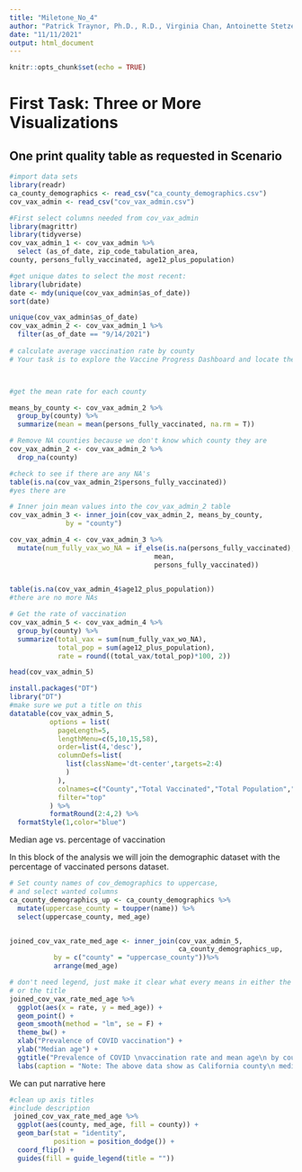 ```yaml
---
title: "Miletone_No_4"
author: "Patrick Traynor, Ph.D., R.D., Virginia Chan, Antoinette Stetzenmeyer"
date: "11/11/2021"
output: html_document
---
```


```r
knitr::opts_chunk$set(echo = TRUE)
```
# First Task: Three or More Visualizations
## One print quality table as requested in Scenario

```r
#import data sets
library(readr)
ca_county_demographics <- read_csv("ca_county_demographics.csv")
cov_vax_admin <- read_csv("cov_vax_admin.csv")

```
```r
#First select columns needed from cov_vax_admin
library(magrittr)
library(tidyverse)
cov_vax_admin_1 <- cov_vax_admin %>%
  select (as_of_date, zip_code_tabulation_area, 
county, persons_fully_vaccinated, age12_plus_population)
```
```r
#get unique dates to select the most recent:
library(lubridate)
date <- mdy(unique(cov_vax_admin$as_of_date))
sort(date)

unique(cov_vax_admin$as_of_date)
cov_vax_admin_2 <- cov_vax_admin_1 %>%
  filter(as_of_date == "9/14/2021")
         
# calculate average vaccination rate by county
# Your task is to explore the Vaccine Progress Dashboard and locate the most recent vaccination data, including a percentage of fully vaccinated persons. If you find any missing values, you'll need to find a way to do *mean imputation* with the missing values on a zip code level, (substitute an average value to fill in the NAs values from the county level averages)



#get the mean rate for each county

means_by_county <- cov_vax_admin_2 %>% 
  group_by(county) %>%
  summarize(mean = mean(persons_fully_vaccinated, na.rm = T))

# Remove NA counties because we don't know which county they are 
cov_vax_admin_2 <- cov_vax_admin_2 %>% 
  drop_na(county)

#check to see if there are any NA's
table(is.na(cov_vax_admin_2$persons_fully_vaccinated))
#yes there are

# Inner join mean values into the cov_vax_admin_2 table
cov_vax_admin_3 <- inner_join(cov_vax_admin_2, means_by_county,
              by = "county")

cov_vax_admin_4 <- cov_vax_admin_3 %>% 
  mutate(num_fully_vax_wo_NA = if_else(is.na(persons_fully_vaccinated),
                                    mean,
                                    persons_fully_vaccinated))
  
```
```r
table(is.na(cov_vax_admin_4$age12_plus_population))
#there are no more NAs
```
```r
# Get the rate of vaccination
cov_vax_admin_5 <- cov_vax_admin_4 %>% 
  group_by(county) %>%
  summarize(total_vax = sum(num_fully_vax_wo_NA),
            total_pop = sum(age12_plus_population),
            rate = round((total_vax/total_pop)*100, 2))

head(cov_vax_admin_5)
```

```r
install.packages("DT")
library("DT")
#make sure we put a title on this
datatable(cov_vax_admin_5, 
          options = list(
            pageLength=5,
            lengthMenu=c(5,10,15,58),
            order=list(4,'desc'),
            columnDefs=list(
              list(className='dt-center',targets=2:4)
              )
            ),
            colnames=c("County","Total Vaccinated","Total Population","Vaccination Rate"),
            filter="top"
          ) %>%
          formatRound(2:4,2) %>%
  formatStyle(1,color="blue")


```
Median age vs. percentage of vaccination

In this block of the analysis we will join the demographic dataset with the percentage of vaccinated persons dataset.
```r
# Set county names of cov_demographics to uppercase, 
# and select wanted columns
ca_county_demographics_up <- ca_county_demographics %>% 
  mutate(uppercase_county = toupper(name)) %>%
  select(uppercase_county, med_age)


joined_cov_vax_rate_med_age <- inner_join(cov_vax_admin_5,
                                          ca_county_demographics_up, 
           by = c("county" = "uppercase_county"))%>%
           arrange(med_age)
```
```r
# don't need legend, just make it clear what every means in either the caption 
# or the title
joined_cov_vax_rate_med_age %>%
  ggplot(aes(x = rate, y = med_age)) +
  geom_point() +
  geom_smooth(method = "lm", se = F) +
  theme_bw() +
  xlab("Prevalence of COVID vaccination") +
  ylab("Median age") +
  ggtitle("Prevalence of COVID \nvaccination rate and mean age\n by county of California") +
  labs(caption = "Note: The above data show as California county\n median age increases the prevalence \n of COVID-19 vaccination increases.")
```
We can put narrative here
```r
#clean up axis titles
#include description
 joined_cov_vax_rate_med_age %>%
  ggplot(aes(county, med_age, fill = county)) +
  geom_bar(stat = "identity", 
           position = position_dodge()) + 
  coord_flip() +
  guides(fill = guide_legend(title = "")) 
```

